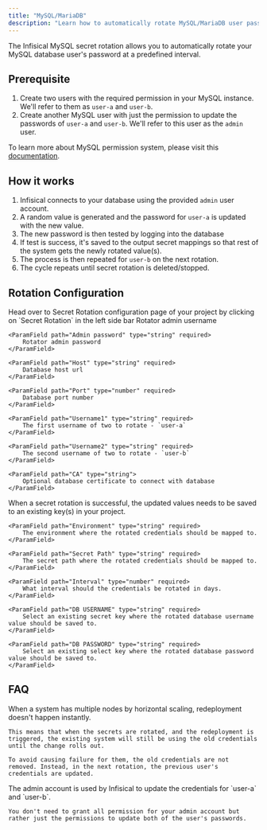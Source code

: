 ```yaml
---
title: "MySQL/MariaDB"
description: "Learn how to automatically rotate MySQL/MariaDB user passwords."
---
```


The Infisical MySQL secret rotation allows you to automatically rotate your MySQL database user's password at a predefined interval.


## Prerequisite

1. Create two users with the required permission in your MySQL instance. We'll refer to them as `user-a` and `user-b`.
2. Create another MySQL user with just the permission to update the passwords of `user-a` and `user-b`. We'll refer to this user as the `admin` user.

To learn more about MySQL permission system, please visit this [documentation](https://dev.mysql.com/doc/refman/8.0/en/privileges-provided.html).

## How it works 

1. Infisical connects to your database using the provided `admin` user account.
2. A random value is generated and the password for `user-a` is updated with the new value.
3. The new password is then tested by logging into the database
4. If test is success, it's saved to the output secret mappings so that rest of the system gets the newly rotated value(s).
5. The process is then repeated for `user-b` on the next rotation.
6. The cycle repeats until secret rotation is deleted/stopped.

## Rotation Configuration

<Steps>
  <Step title="Open Secret Rotation Page">
	Head over to Secret Rotation configuration page of your project by clicking on `Secret Rotation` in the left side bar 
  </Step>
  <Step title="Click on MySQL card" />
  <Step title="Provide the inputs">
	<ParamField path="Admin Username" type="string" required>
		Rotator admin username
	</ParamField>

	<ParamField path="Admin password" type="string" required>
		Rotator admin password
	</ParamField>

	<ParamField path="Host" type="string" required>
		Database host url
	</ParamField>

	<ParamField path="Port" type="number" required>
		Database port number
	</ParamField>

	<ParamField path="Username1" type="string" required>
		The first username of two to rotate - `user-a`
	</ParamField>

	<ParamField path="Username2" type="string" required>
		The second username of two to rotate - `user-b`
	</ParamField>
 
	<ParamField path="CA" type="string">
		Optional database certificate to connect with database
	</ParamField>

  </Step>
  <Step title="Configure the output secret mapping">
  	When a secret rotation is successful, the updated values needs to be saved to an existing key(s) in your project. 

	<ParamField path="Environment" type="string" required>
		The environment where the rotated credentials should be mapped to.
	</ParamField>

	<ParamField path="Secret Path" type="string" required>
		The secret path where the rotated credentials should be mapped to.
	</ParamField>

	<ParamField path="Interval" type="number" required>
		What interval should the credentials be rotated in days.
	</ParamField>

	<ParamField path="DB USERNAME" type="string" required>
		Select an existing secret key where the rotated database username value should be saved to.
	</ParamField>

	<ParamField path="DB PASSWORD" type="string" required>
		Select an existing select key where the rotated database password value should be saved to.
	</ParamField>
  </Step>
</Steps>

## FAQ

<AccordionGroup>
  <Accordion title="Why can't we delete the other user when rotating?">
  	When a system has multiple nodes by horizontal scaling, redeployment doesn't happen instantly.

	This means that when the secrets are rotated, and the redeployment is triggered, the existing system will still be using the old credentials until the change rolls out. 

	To avoid causing failure for them, the old credentials are not removed. Instead, in the next rotation, the previous user's credentials are updated.
  </Accordion>
  <Accordion title="Why do you need root user account?">
	The admin account is used by Infisical to update the credentials for `user-a` and `user-b`. 

	You don't need to grant all permission for your admin account but rather just the permissions to update both of the user's passwords.
  </Accordion>
</AccordionGroup>
